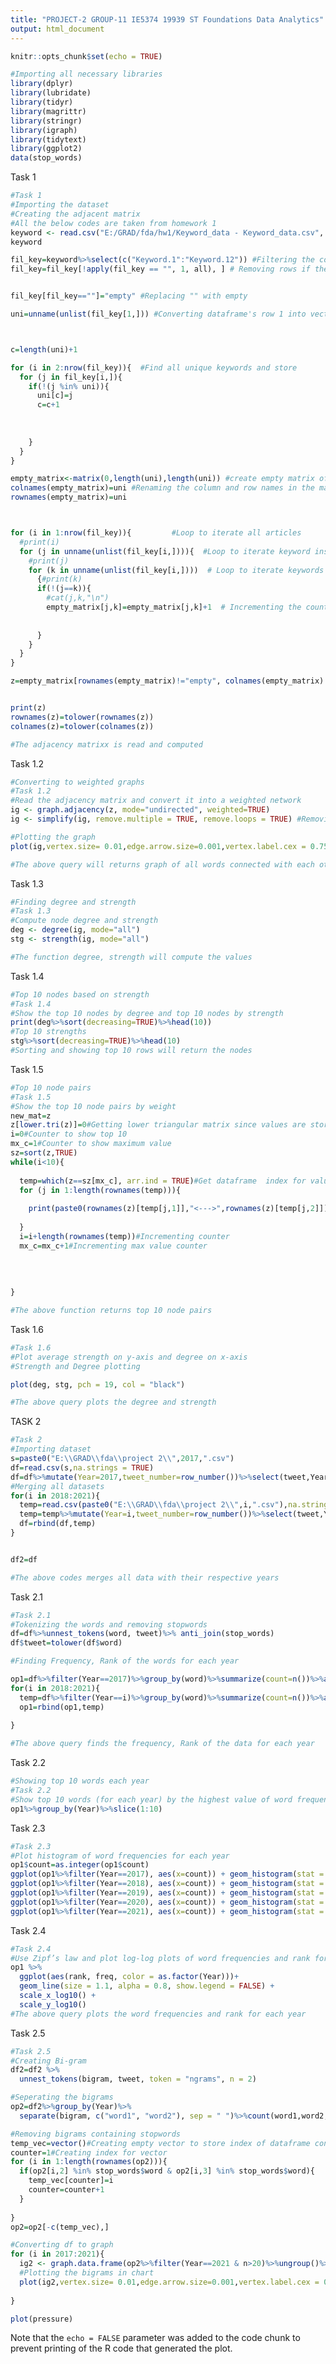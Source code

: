---
title: "PROJECT-2 GROUP-11 IE5374 19939 ST Foundations Data Analytics"
output: html_document
---

```{r setup, include=FALSE}
knitr::opts_chunk$set(echo = TRUE)
```

```{r}
#Importing all necessary libraries
library(dplyr)
library(lubridate)
library(tidyr)
library(magrittr)
library(stringr)
library(igraph)
library(tidytext)
library(ggplot2)
data(stop_words)
```

Task 1

```{r}
#Task 1
#Importing the dataset
#Creating the adjacent matrix
#All the below codes are taken from homework 1
keyword <- read.csv("E:/GRAD/fda/hw1/Keyword_data - Keyword_data.csv", header=TRUE,na.strings=NA)
keyword

fil_key=keyword%>%select(c("Keyword.1":"Keyword.12")) #Filtering the columns
fil_key=fil_key[!apply(fil_key == "", 1, all), ] # Removing rows if they have NA in all columns


fil_key[fil_key==""]="empty" #Replacing "" with empty  

uni=unname(unlist(fil_key[1,])) #Converting dataframe's row 1 into vector



c=length(uni)+1 

for (i in 2:nrow(fil_key)){  #Find all unique keywords and store
  for (j in fil_key[i,]){   
    if(!(j %in% uni)){        
      uni[c]=j
      c=c+1
      
      
      
    }
  }
}

empty_matrix<-matrix(0,length(uni),length(uni)) #create empty matrix of size equals length of unqiue values with 0
colnames(empty_matrix)=uni #Renaming the column and row names in the matrix
rownames(empty_matrix)=uni



for (i in 1:nrow(fil_key)){         #Loop to iterate all articles
  #print(i)
  for (j in unname(unlist(fil_key[i,]))){  #Loop to iterate keyword inside each article
    #print(j)
    for (k in unname(unlist(fil_key[i,])))  # Loop to iterate keywords to make count
      {#print(k)
      if(!(j==k)){
        #cat(j,k,"\n")
        empty_matrix[j,k]=empty_matrix[j,k]+1  # Incrementing the count if two keywords are different
        
        
      }
    }
  }
}

z=empty_matrix[rownames(empty_matrix)!="empty", colnames(empty_matrix)!="empty"] #Removing row and column named empty


print(z)
rownames(z)=tolower(rownames(z))
colnames(z)=tolower(colnames(z))

#The adjacency matrixx is read and computed 

```
Task 1.2

```{r}
#Converting to weighted graphs
#Task 1.2
#Read the adjacency matrix and convert it into a weighted network
ig <- graph.adjacency(z, mode="undirected", weighted=TRUE)
ig <- simplify(ig, remove.multiple = TRUE, remove.loops = TRUE) #Removing repeated connections

#Plotting the graph
plot(ig,vertex.size= 0.01,edge.arrow.size=0.001,vertex.label.cex = 0.75,margin=-0.5)

#The above query will returns graph of all words connected with each other
```

Task 1.3
```{r}
#Finding degree and strength
#Task 1.3
#Compute node degree and strength
deg <- degree(ig, mode="all")
stg <- strength(ig, mode="all")

#The function degree, strength will compute the values
```

Task 1.4
```{r}
#Top 10 nodes based on strength
#Task 1.4
#Show the top 10 nodes by degree and top 10 nodes by strength
print(deg%>%sort(decreasing=TRUE)%>%head(10))
#Top 10 strengths
stg%>%sort(decreasing=TRUE)%>%head(10)
#Sorting and showing top 10 rows will return the nodes
```
Task 1.5

```{r}
#Top 10 node pairs
#Task 1.5
#Show the top 10 node pairs by weight
new_mat=z
z[lower.tri(z)]=0#Getting lower triangular matrix since values are stored twice
i=0#Counter to show top 10
mx_c=1#Counter to show maximum value
sz=sort(z,TRUE)
while(i<10){
  
  temp=which(z==sz[mx_c], arr.ind = TRUE)#Get dataframe  index for values matching
  for (j in 1:length(rownames(temp))){
    
    print(paste0(rownames(z)[temp[j,1]],"<--->",rownames(z)[temp[j,2]]))
    
  }
  i=i+length(rownames(temp))#Incrementing counter
  mx_c=mx_c+1#Incrementing max value counter
  
  
  
  
}

#The above function returns top 10 node pairs
```

Task 1.6
```{r}
#Task 1.6
#Plot average strength on y-axis and degree on x-axis
#Strength and Degree plotting

plot(deg, stg, pch = 19, col = "black")

#The above query plots the degree and strength

```

TASK 2
```{r}
#Task 2
#Importing dataset
s=paste0("E:\\GRAD\\fda\\project 2\\",2017,".csv")
df=read.csv(s,na.strings = TRUE)
df=df%>%mutate(Year=2017,tweet_number=row_number())%>%select(tweet,Year,tweet_number)#Mutating Year to dataset along with tweet number
#Merging all datasets
for(i in 2018:2021){
  temp=read.csv(paste0("E:\\GRAD\\fda\\project 2\\",i,".csv"),na.strings = TRUE)
  temp=temp%>%mutate(Year=i,tweet_number=row_number())%>%select(tweet,Year,tweet_number)
  df=rbind(df,temp)
}


df2=df

#The above codes merges all data with their respective years
```

Task 2.1
```{r}
#Task 2.1
#Tokenizing the words and removing stopwords
df=df%>%unnest_tokens(word, tweet)%>% anti_join(stop_words)
df$tweet=tolower(df$word)

#Finding Frequency, Rank of the words for each year

op1=df%>%filter(Year==2017)%>%group_by(word)%>%summarize(count=n())%>%arrange(desc(count))%>%mutate(total=sum(count),Year=2017,freq=count/total,rank = row_number())
for(i in 2018:2021){
  temp=df%>%filter(Year==i)%>%group_by(word)%>%summarize(count=n())%>%arrange(desc(count))%>%mutate(total=sum(count),Year=i,freq=count/total,rank = row_number())
  op1=rbind(op1,temp)
  
}

#The above query finds the frequency, Rank of the data for each year
```
Task 2.2

```{r}
#Showing top 10 words each year
#Task 2.2
#Show top 10 words (for each year) by the highest value of word frequency
op1%>%group_by(Year)%>%slice(1:10)
```

Task 2.3
```{r}
#Task 2.3
#Plot histogram of word frequencies for each year
op1$count=as.integer(op1$count)
ggplot(op1%>%filter(Year==2017), aes(x=count)) + geom_histogram(stat = "bin",bin = 1000 )
ggplot(op1%>%filter(Year==2018), aes(x=count)) + geom_histogram(stat = "bin",bin = 1000 )
ggplot(op1%>%filter(Year==2019), aes(x=count)) + geom_histogram(stat = "bin",bin = 1000 )
ggplot(op1%>%filter(Year==2020), aes(x=count)) + geom_histogram(stat = "bin",bin = 1000 )
ggplot(op1%>%filter(Year==2021), aes(x=count)) + geom_histogram(stat = "bin",bin = 1000 )
```

Task 2.4
```{r}
#Task 2.4
#Use Zipf’s law and plot log-log plots of word frequencies and rank for each year
op1 %>% 
  ggplot(aes(rank, freq, color = as.factor(Year)))+
  geom_line(size = 1.1, alpha = 0.8, show.legend = FALSE) + 
  scale_x_log10() +
  scale_y_log10()
#The above query plots the word frequencies and rank for each year
```

Task 2.5
```{r}
#Task 2.5
#Creating Bi-gram
df2=df2 %>%
  unnest_tokens(bigram, tweet, token = "ngrams", n = 2)

#Seperating the bigrams
op2=df2%>%group_by(Year)%>%
  separate(bigram, c("word1", "word2"), sep = " ")%>%count(word1,word2, sort = TRUE)

#Removing bigrams containing stopwords
temp_vec=vector()#Creating empty vector to store index of dataframe containing stopwords
counter=1#Creating index for vector
for (i in 1:length(rownames(op2))){
  if(op2[i,2] %in% stop_words$word & op2[i,3] %in% stop_words$word){
    temp_vec[counter]=i
    counter=counter+1
  }
  
}
op2=op2[-c(temp_vec),]

#Converting df to graph
for (i in 2017:2021){
  ig2 <- graph.data.frame(op2%>%filter(Year==2021 & n>20)%>%ungroup()%>%select(c(word1,word2)), directed = TRUE)
  #Plotting the bigrams in chart
  plot(ig2,vertex.size= 0.01,edge.arrow.size=0.001,vertex.label.cex = 0.75)
  
}


```



```{r pressure, echo=FALSE}
plot(pressure)
```

Note that the `echo = FALSE` parameter was added to the code chunk to prevent printing of the R code that generated the plot.

